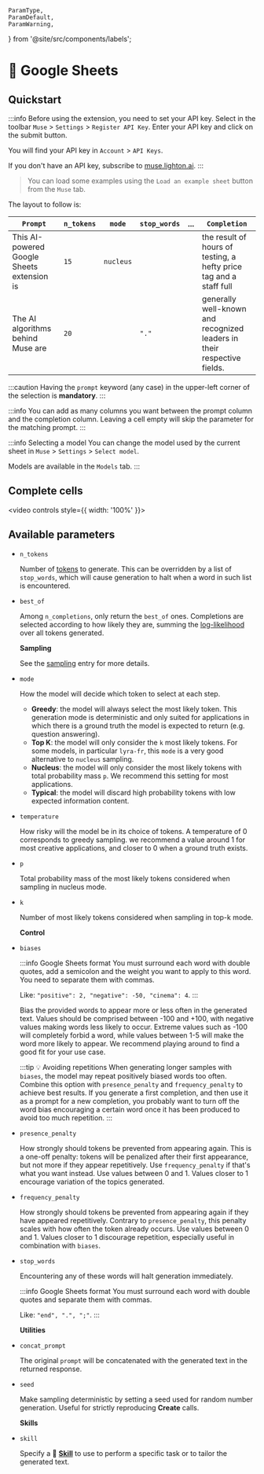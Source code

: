     ParamType,
    ParamDefault,
    ParamWarning,
} from '@site/src/components/labels';

# 🤖 Google Sheets

## Quickstart

:::info
Before using the extension, you need to set your API key.
Select in the toolbar `Muse` > `Settings` > `Register API Key`. Enter your API key and click on the submit button.

You will find your API key in `Account` > `API Keys`.

If you don't have an API key, subscribe to [muse.lighton.ai](https://muse.lighton.ai/).
:::

> You can load some examples using the `Load an example sheet` button from the `Muse` tab.

The layout to follow is:

| `Prompt`                                   | `n_tokens` | `mode`    | `stop_words` | ... | `Completion`                                                            |
| ------------------------------------------ | ---------- | --------- | ------------ | --- | ----------------------------------------------------------------------- |
| This AI-powered Google Sheets extension is | `15`       | `nucleus` |              |     | the result of hours of testing, a hefty price tag and a staff full      |
| The AI algorithms behind Muse are          | `20`       |           | `"."`        |     | generally well-known and recognized leaders in their respective fields. |

:::caution
Having the `prompt` keyword (any case) in the upper-left corner of the selection is **mandatory**.
:::

:::info
You can add as many columns you want between the prompt column and the completion column.
Leaving a cell empty will skip the parameter for the matching prompt.
:::

:::info Selecting a model
You can change the model used by the current sheet in `Muse` > `Settings` > `Select model`.

Models are available in the `Models` tab.
:::

## Complete cells

<video controls style={{ width: '100%' }}>
    <source src="/img/google-sheets/complete-cells-demo.mp4" />
</video>

## Available parameters

-   `n_tokens` <ParamType type="number" /> <ParamDefault default="20" />

    Number of [tokens](/home/concepts#tokens) to generate. This can be overridden by a list of `stop_words`, which will cause generation to halt when a word in such list is encountered.

-   `best_of` <ParamType type="number" /> <ParamDefault default="null" />

    Among `n_completions`, only return the `best_of` ones. Completions are selected according to how likely they are, summing the [log-likelihood](/home/concepts#likelihood) over all tokens generated.

    **Sampling**

    See the [sampling](/home/concepts#sampling) entry for more details.

-   `mode` <ParamType type="(greedy, topk, nucleus, typical)" /> <ParamDefault default="nucleus" />

    How the model will decide which token to select at each step.

    -   **Greedy**: the model will always select the most likely token. This generation mode is deterministic and only suited for applications in which there is a ground truth the model is expected to return (e.g. question answering).
    -   **Top K**: the model will only consider the `k` most likely tokens. For some models, in particular `lyra-fr`, this `mode` is a very good alternative to `nucleus` sampling.
    -   **Nucleus**: the model will only consider the most likely tokens with total probability mass `p`. We recommend this setting for most applications.
    -   **Typical**: the model will discard high probability tokens with low expected information content.

-   `temperature` <ParamType type="number" /> <ParamDefault default="1.0" /> <ParamWarning warning="⚠️ only in topk/nucleus mode" />

    How risky will the model be in its choice of tokens. A temperature of 0 corresponds to greedy sampling. we recommend a value around 1 for most creative applications, and closer to 0 when a ground truth exists.

-   `p` <ParamType type="number" /> <ParamDefault default="0.9" /> <ParamWarning warning="⚠️ only in nucleus mode" />

    Total probability mass of the most likely tokens considered when sampling in nucleus mode.

-   `k` <ParamType type="number" /> <ParamDefault default="5" /> <ParamWarning warning="⚠️ only in topk mode" />

    Number of most likely tokens considered when sampling in top-k mode.

    **Control**

-   `biases` <ParamType type="Record<string, number>" /> <ParamDefault default="null" />

    :::info Google Sheets format
    You must surround each word with double quotes, add a semicolon and the weight you want to apply to this word. You need to separate them with commas.

    Like: `"positive": 2, "negative": -50, "cinema": 4`.
    :::

    Bias the provided words to appear more or less often in the generated text.
    Values should be comprised between -100 and +100, with negative values making words less likely to occur. Extreme
    values such as -100 will completely forbid a word, while values between 1-5 will make the word more likely to appear.
    We recommend playing around to find a good fit for your use case.

    :::tip 💡 Avoiding repetitions
    When generating longer samples with `biases`, the model may repeat positively biased words too often. Combine this option with `presence_penalty` and `frequency_penalty` to achieve best results. If you generate a first completion, and then use it as a prompt for a new completion, you probably want to turn off the word bias encouraging a certain word once it has been produced to avoid too much repetition.
    :::

-   `presence_penalty` <ParamType type="number" /> <ParamDefault default="0.0" />

    How strongly should tokens be prevented from appearing again.
    This is a one-off penalty: tokens will be penalized after their first appearance, but not more if they appear repetitively.
    Use `frequency_penalty` if that's what you want instead. Use values between 0 and 1. Values closer to 1 encourage variation of the topics generated.

-   `frequency_penalty` <ParamType type="number" /> <ParamDefault default="0.0" />

    How strongly should tokens be prevented from appearing again if they have appeared repetitively. Contrary to `presence_penalty`, this penalty scales with how often the token already occurs. Use values between 0 and 1. Values closer to 1 discourage repetition, especially useful in combination with `biases`.

-   `stop_words` <ParamType type="List<string>" /> <ParamDefault default="null" />

    Encountering any of these words will halt generation immediately.

    :::info Google Sheets format
    You must surround each word with double quotes and separate them with commas.

    Like: `"end", ".", ";"`.
    :::

    **Utilities**

-   `concat_prompt` <ParamType type="boolean" /> <ParamDefault default="false" />

    The original `prompt` will be concatenated with the generated text in the returned response.

-   `seed` <ParamType type="number" /> <ParamDefault default="null" />

    Make sampling deterministic by setting a seed used for random number generation.
    Useful for strictly reproducing **Create** calls.

    **Skills**

-   `skill` <ParamType type="string" /> <ParamDefault default="null" />

    Specify a 🤹 **[Skill](/api/skills)** to use to perform a specific task or to tailor the generated text.

